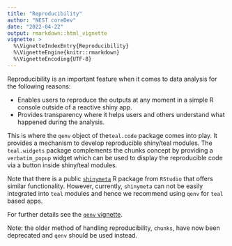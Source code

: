 ```yaml
---
title: "Reproducibility"
author: "NEST coreDev"
date: "2022-04-22"
output: rmarkdown::html_vignette
vignette: >
  %\VignetteIndexEntry{Reproducibility}
  %\VignetteEngine{knitr::rmarkdown}
  %\VignetteEncoding{UTF-8}
---
```



Reproducibility is an important feature when it comes to data analysis for the following reasons:

- Enables users to reproduce the outputs at any moment in a simple R console outside of a reactive shiny app.
- Provides transparency where it helps users and others understand what happened during the analysis.

This is where the `qenv` object of the`teal.code` package comes into play. It provides a mechanism to develop reproducible shiny/teal modules. The `teal.widgets` package complements the chunks concept by providing a `verbatim_popup` widget which can be used to display the reproducible code via a button inside shiny/teal modules.

Note that there is a public [`shinymeta`](https://github.com/rstudio/shinymeta) R package from `RStudio` that offers similar functionality. However, currently, `shinymeta` can not be easily integrated into `teal` modules and hence we recommend using `qenv` for `teal` based apps.

For further details see the [`qenv` vignette](https://insightsengineering.github.io/teal.code/articles/qenv.html).

Note: the older method of handling reproducibility, `chunks`, have now been deprecated and `qenv` should be used instead.

